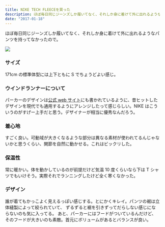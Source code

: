 ```yaml
---
title: NIKE TECH FLEECEを買った
description: ほぼ毎日同じジーンズしか履いてなく、それしか身に着けて外に出れるようなパンツを持ってなかったので。
date: "2017-01-18"
---
```


ほぼ毎日同じジーンズしか履いてなく、それしか身に着けて外に出れるようなパンツを持ってなかったので。

![](1.jpg)

### サイズ

171cm の標準体型には上下ともに S でちょうどよい感じ。

### ウインドランナーについて

パーカーのデザインは[公式 web サイト](http://store.nike.com/jp/ja_jp/pd/%E3%83%8A%E3%82%A4%E3%82%AD-%E3%82%B9%E3%83%9D%E3%83%BC%E3%83%84%E3%82%A6%E3%82%A7%E3%82%A2-%E3%83%86%E3%83%83%E3%82%AF-%E3%83%95%E3%83%AA%E3%83%BC%E3%82%B9-%E3%82%A6%E3%82%A3%E3%83%B3%E3%83%89%E3%83%A9%E3%83%B3%E3%83%8A%E3%83%BC-%E3%83%A1%E3%83%B3%E3%82%BA%E3%83%91%E3%83%BC%E3%82%AB%E3%83%BC/pid-11008318/pgid-11489723)にも書かれているように、昔ヒットしたデザインを現代でも通用するようにアレンジしたって感じらしい。NIKE はこういうのがすげー上手だと思う。デザイナーが相当に優秀なんだろう。

### 着心地

すごく良い。可動域が大きくなるような部分は異なる素材が使われてるんじゃないかと思うくらい、関節を自然に動かせる。これはビックリした。

### 保温性

常に暖かい。体を動かしているのが前提だけど気温 10 度くらいなら下は T シャツでもいけそう。実際それでランニングしたけど全く寒くなかった。

### デザイン

誰が着てもかっこよく見えるっぽい感じする。とにかくキレイ。パンツの裾は立体縫製によって絞られていて、 ずるずると裾を引きずってだらしない感じにならないのも気に入ってる。 あと、パーカーにはフードがついているんだけど、そのフードが大きいのも素敵。首元にボリュームがあるとバランスが良い。
